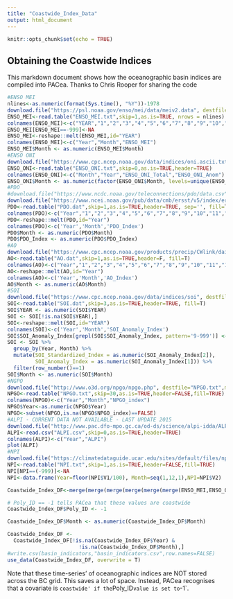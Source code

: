 ```yaml
---
title: "Coastwide_Index_Data"
output: html_document
---
```


```r
knitr::opts_chunk$set(echo = TRUE)
```

## Obtaining the Coastwide Indices

This markdown document shows how the oceanographic basin indices are compiled into PACea. Thanks to Chris Rooper for sharing the code

```r
#ENSO MEI
nlines<-as.numeric(format(Sys.time(), "%Y"))-1978
download.file("https://psl.noaa.gov/enso/mei/data/meiv2.data", destfile="ENSO_MEI.txt",mode="wb", quiet = FALSE)
ENSO_MEI<-read.table("ENSO_MEI.txt",skip=1,as.is=TRUE, nrows = nlines)
colnames(ENSO_MEI)<-c("YEAR","1","2","3","4","5","6","7","8","9","10","11","12")
ENSO_MEI[ENSO_MEI==-999]<-NA
ENSO_MEI<-reshape::melt(ENSO_MEI,id="YEAR")
colnames(ENSO_MEI)<-c("Year","Month","ENSO_MEI")
ENSO_MEI$Month <- as.numeric(ENSO_MEI$Month)
#ENSO ONI
download.file("https://www.cpc.ncep.noaa.gov/data/indices/oni.ascii.txt", destfile="ENSO_ONI.txt",mode="wb", quiet = FALSE)
ENSO_ONI<-read.table("ENSO_ONI.txt",skip=0,as.is=TRUE,header=TRUE)
colnames(ENSO_ONI)<-c("Month","Year","ENSO_ONI_Total","ENSO_ONI_Anom")
ENSO_ONI$Month <- as.numeric(factor(ENSO_ONI$Month, levels=unique(ENSO_ONI$Month), ordered=T))
#PDO
#download.file("https://www.ncdc.noaa.gov/teleconnections/pdo/data.csv", destfile="PDO.csv",mode="wb", quiet = FALSE)
download.file("https://www.ncei.noaa.gov/pub/data/cmb/ersst/v5/index/ersst.v5.pdo.dat", destfile="PDO.dat",mode="wb", quiet = FALSE)
PDO<-read.table("PDO.dat",skip=1,as.is=TRUE,header=TRUE, sep='', fill=T)
colnames(PDO)<-c("Year","1","2","3","4","5","6","7","8","9","10","11","12")
PDO<-reshape::melt(PDO,id="Year")
colnames(PDO)<-c('Year','Month','PDO_Index')
PDO$Month <- as.numeric(PDO$Month)
PDO$PDO_Index <- as.numeric(PDO$PDO_Index)
#AO
download.file("https://www.cpc.ncep.noaa.gov/products/precip/CWlink/daily_ao_index/monthly.ao.index.b50.current.ascii.table", destfile="AO.dat",mode="wb", quiet = FALSE)
AO<-read.table("AO.dat",skip=1,as.is=TRUE,header=F, fill=T)
colnames(AO)<-c("Year","1","2","3","4","5","6","7","8","9","10","11","12")
AO<-reshape::melt(AO,id="Year")
colnames(AO)<-c('Year','Month','AO_Index')
AO$Month <- as.numeric(AO$Month)
#SOI
download.file("https://www.cpc.ncep.noaa.gov/data/indices/soi", destfile="SOI.dat",mode="wb", quiet = FALSE)
SOI<-read.table("SOI.dat",skip=3,as.is=TRUE,header=TRUE, fill=T)
SOI$YEAR <- as.numeric(SOI$YEAR)
SOI <- SOI[!is.na(SOI$YEAR),]
SOI<-reshape::melt(SOI,id="YEAR")
colnames(SOI)<-c('Year','Month','SOI_Anomaly_Index')
SOI$SOI_Anomaly_Index[grepl(SOI$SOI_Anomaly_Index, pattern='9-999')] <- NA
SOI <- SOI %>%
  group_by(Year, Month) %>%
  mutate(SOI_Standardized_Index = as.numeric(SOI_Anomaly_Index[2]),
         SOI_Anomaly_Index = as.numeric(SOI_Anomaly_Index[1])) %>%
  filter(row_number()==1)
SOI$Month <- as.numeric(SOI$Month)
#NGPO
download.file("http://www.o3d.org/npgo/npgo.php", destfile="NPGO.txt",mode="wb", quiet = FALSE)
NPGO<-read.table("NPGO.txt",skip=30,as.is=TRUE,header=FALSE,fill=TRUE)
colnames(NPGO)<-c("Year","Month","NPGO_index")
NPGO$Year<-as.numeric(NPGO$Year)
NPGO<-subset(NPGO,is.na(NPGO$NPGO_index)==FALSE)
#ALPI - CURRENT DATA NOT AVAILABLE - LAST UPDATE 2015
download.file("http://www.pac.dfo-mpo.gc.ca/od-ds/science/alpi-idda/ALPI_1900_2015_EN.csv", destfile="ALPI.csv",mode="wb", quiet = FALSE)
ALPI<-read.csv("ALPI.csv",skip=0,as.is=TRUE,header=TRUE)
colnames(ALPI)<-c("Year","ALPI")
plot(ALPI)
#NPI
download.file("https://climatedataguide.ucar.edu/sites/default/files/npindex_monthly.txt",destfile="NPI.txt",mode="wb", quiet = FALSE)
NPI<-read.table("NPI.txt",skip=1,as.is=TRUE,header=FALSE,fill=TRUE)
NPI[NPI==(-999)]<-NA
NPI<-data.frame(Year=floor(NPI$V1/100), Month=seq(1,12,1),NPI=NPI$V2)

Coastwide_Index_DF<-merge(merge(merge(merge(merge(merge(ENSO_MEI,ENSO_ONI,by=c("Year",'Month'),all=TRUE),AO,by=c("Year",'Month'),all=TRUE),NPGO,by=c("Year",'Month'),all=TRUE),PDO,by=c("Year",'Month'),all=TRUE),SOI,by=c("Year",'Month'),all=TRUE),NPI,by=c("Year",'Month'),all=TRUE)

# Poly_ID == -1 tells PACea that these values are coastwide
Coastwide_Index_DF$Poly_ID <- -1

Coastwide_Index_DF$Month <- as.numeric(Coastwide_Index_DF$Month)

Coastwide_Index_DF <-
  Coastwide_Index_DF[!is.na(Coastwide_Index_DF$Year) &
                       !is.na(Coastwide_Index_DF$Month),]
#write.csv(basin_indicators,"basin_indicators.csv",row.names=FALSE)
use_data(Coastwide_Index_DF, overwrite = T)
```

Note that these time-series' of oceanographic indices are NOT stored across the BC grid. This saves a lot of space. Instead, PACea recognises that a covariate is `coastwide' if the `Poly_ID` value is set to `-1`.
